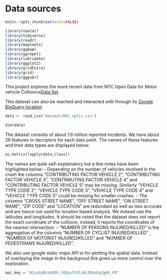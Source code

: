 # Data sources

```r
knitr::opts_chunk$set(echo=FALSE)
```


```r
library(naniar)
library(tidyverse)
library(readr)
library(maptools)
library(ggmap)
library(ggrepel)
library(lubridate)
library(ggplot2)
library(gridExtra)
library(grid)
library(ggpubr)
```

This project explores the more recent data from NYC Open Data for Motor vehicle Collisions[Data Set](https://data.cityofnewyork.us/Public-Safety/NYPD-Motor-Vehicle-Collisions/h9gi-nx95).

This dataset can also be reached and interacted with through its [Google BigQuery location](https://bigquery.cloud.google.com/table/bigquery-public-data:new_york.nypd_mv_collisions?tab=schema)

```r
data <- read_csv("dataset/MVC_split.csv")
```

```r
dim(data)
```

The dataset consists of about 1.6 million reported incidents. We have about 29 features or decriptors for each data point. The names of these features and their data types are displayed below.

```r
as.matrix(lapply(data,class))
```
 The names are quite self-explainatory but a few notes have been highlighted below:
- Depending on the number of vehicles involved in the crash the columns "CONTRIBUTING FACTOR VEHICLE 2", "CONTRIBUTING FACTOR VEHICLE 3", "CONTRIBUTING FACTOR VEHICLE 4" and "CONTRIBUTING FACTOR VEHICLE 5" may be missing. Similarly "VEHICLE TYPE CODE 2", "VEHICLE TYPE CODE 3", "VEHICLE TYPE CODE 4" and "VEHICLE TYPE CODE 5" could be missing for smaller crashes.
- The columns "CROSS STREET NAME", "OFF STREET NAME", "ON STREET NAME", "ZIP CODE" and "LOCATION" are redundant as well as less accurate and are hence not used for location based analysis. We instead use the latitudes and longitudes. It should be noted that the dataset does not report the exact corrdinate of the collision, instead, it reports the coordinates of the nearest intersection.
- "NUMBER OF PERSONS INJURED/KILLED" is the aggregation of the columns "NUMBER OF CYCLIST INJURED/KILLED" , "NUMBER OF MOTORIST INJURED/KILLED" and "NUMBER OF PEDESTRIANS INJURED/KILLED".

We also use google static maps API to for plotting the spatial data. Instead of overlaying the image in the backgroud this gives us more control over the exploration.

```r
api_key = "AIzaSyBiUv8OS_lQQyxfz5ljAl2MaUUqJgKK_F8"
```

